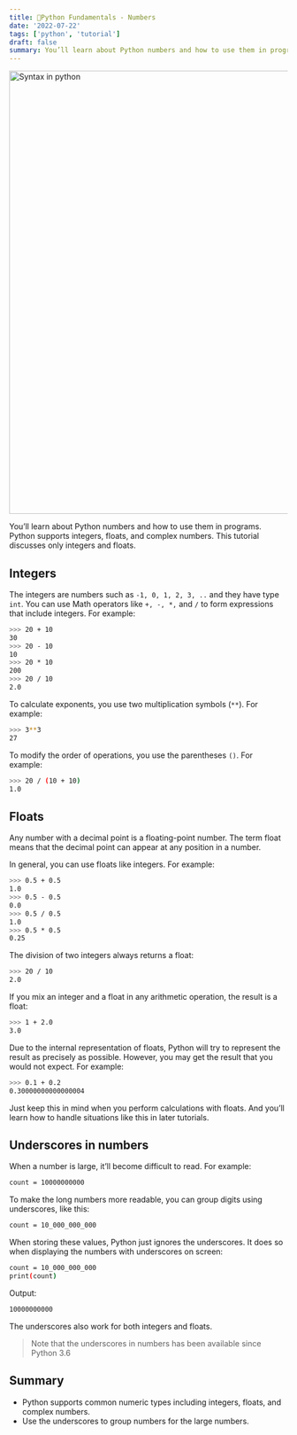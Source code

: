 ```yaml
---
title: 🐍Python Fundamentals - Numbers
date: '2022-07-22'
tags: ['python', 'tutorial']
draft: false
summary: You’ll learn about Python numbers and how to use them in programs.
---
```


<div className="grid place-items-center">
  <img
    className="inline rounded-lg"
    src="https://raw.githubusercontent.com/fiqgant/fiqlab/main/public/static/images/blog/python_syntax_sample.png"
    alt="Syntax in python"
    width="800"
    height="800"
  />
</div>

You’ll learn about Python numbers and how to use them in programs.
Python supports integers, floats, and complex numbers. This tutorial discusses only integers and floats.

## Integers
The integers are numbers such as `-1, 0, 1, 2, 3, ..` and they have type `int`.
You can use Math operators like `+, -, *,` and `/` to form expressions that include integers. For example:


```bash
>>> 20 + 10
30
>>> 20 - 10
10
>>> 20 * 10
200
>>> 20 / 10
2.0
```

To calculate exponents, you use two multiplication symbols (`**`). For example:

```bash
>>> 3**3
27
```

To modify the order of operations, you use the parentheses `()`. For example:

```bash
>>> 20 / (10 + 10)
1.0
```

## Floats
Any number with a decimal point is a floating-point number. The term float means that the decimal point can appear at any position in a number.

In general, you can use floats like integers. For example:

```bash
>>> 0.5 + 0.5
1.0
>>> 0.5 - 0.5
0.0
>>> 0.5 / 0.5
1.0
>>> 0.5 * 0.5
0.25
```

The division of two integers always returns a float:

```bash
>>> 20 / 10
2.0
```

If you mix an integer and a float in any arithmetic operation, the result is a float:

```bash
>>> 1 + 2.0
3.0
```

Due to the internal representation of floats, Python will try to represent the result as precisely as possible. However, you may get the result that you would not expect. For example:

```bash
>>> 0.1 + 0.2
0.30000000000000004
```

Just keep this in mind when you perform calculations with floats. And you’ll learn how to handle situations like this in later tutorials.

## Underscores in numbers

When a number is large, it’ll become difficult to read. For example:

```bash
count = 10000000000
```

To make the long numbers more readable, you can group digits using underscores, like this:

```bash
count = 10_000_000_000
```

When storing these values, Python just ignores the underscores. It does so when displaying the numbers with underscores on screen:

```bash
count = 10_000_000_000
print(count)
```

Output:

```bash
10000000000
```

The underscores also work for both integers and floats.

> Note that the underscores in numbers has been available since Python 3.6

## Summary
- Python supports common numeric types including integers, floats, and complex numbers.
- Use the underscores to group numbers for the large numbers.